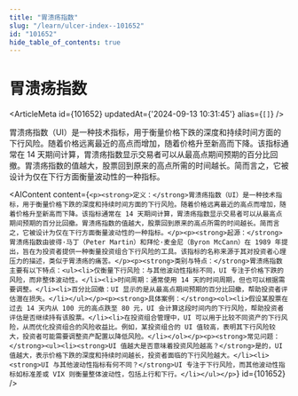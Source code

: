 ```yaml
---
title: "胃溃疡指数"
slug: "/learn/ulcer-index--101652"
id: "101652"
hide_table_of_contents: true
---
```



# 胃溃疡指数

<ArticleMeta id={101652} updatedAt={'2024-09-13 10:31:45'} alias={`[]`} />
<div className='border-solid border-b border-t-0 my-4 border-[var(--ifm-color-gray-300)]' />

胃溃疡指数（UI）是一种技术指标，用于衡量价格下跌的深度和持续时间方面的下行风险。随着价格远离最近的高点而增加，随着价格升至新高而下降。该指标通常在 14 天期间计算，胃溃疡指数显示交易者可以从最高点期间预期的百分比回撤。胃溃疡指数的值越大，股票回到原来的高点所需的时间越长。简而言之，它被设计为仅在下行方面衡量波动性的一种指标。

<AIContent content={`<p><strong>定义：</strong>胃溃疡指数（UI）是一种技术指标，用于衡量价格下跌的深度和持续时间方面的下行风险。随着价格远离最近的高点而增加，随着价格升至新高而下降。该指标通常在 14 天期间计算，胃溃疡指数显示交易者可以从最高点期间预期的百分比回撤。胃溃疡指数的值越大，股票回到原来的高点所需的时间越长。简而言之，它被设计为仅在下行方面衡量波动性的一种指标。</p><p><strong>起源：</strong>胃溃疡指数由彼得·马丁（Peter Martin）和拜伦·麦金尼（Byron McCann）在 1989 年提出，旨在为投资者提供一种衡量投资组合下行风险的工具。该指标的名称来源于其对投资者心理压力的描述，类似于胃溃疡的痛苦。</p><p><strong>类别与特点：</strong>胃溃疡指数主要有以下特点：<ul><li>仅衡量下行风险：与其他波动性指标不同，UI 专注于价格下跌的风险，而非整体波动性。</li><li>时间周期：通常使用 14 天的时间周期，但也可以根据需要调整。</li><li>百分比回撤：UI 显示的是从最高点期间预期的百分比回撤，帮助投资者评估潜在损失。</li></ul></p><p><strong>具体案例：</strong><ol><li>假设某股票在过去 14 天内从 100 元的高点跌至 80 元，UI 会计算这段时间内的下行风险，帮助投资者评估是否继续持有该股票。</li><li>在投资组合管理中，UI 可以用于比较不同资产的下行风险，从而优化投资组合的风险收益比。例如，某投资组合的 UI 值较高，表明其下行风险较大，投资者可能需要调整资产配置以降低风险。</li></ol></p><p><strong>常见问题：</strong><ul><li><strong>UI 值越大是否意味着投资风险越高？</strong>是的，UI 值越大，表示价格下跌的深度和持续时间越长，投资者面临的下行风险越大。</li><li><strong>UI 与其他波动性指标有何不同？</strong>UI 专注于下行风险，而其他波动性指标如标准差或 VIX 则衡量整体波动性，包括上行和下行。</li></ul></p>`} id={101652} />
